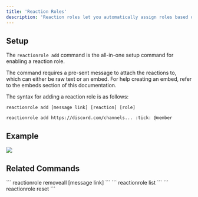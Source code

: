 ```yaml
---
title: 'Reaction Roles'
description: 'Reaction roles let you automatically assign roles based on reactions, useful for verification and custom roles like age or gender.'
---
```

## Setup
The `reactionrole add` command is the all-in-one setup command for enabling a reaction role. 

<Info> The command requires a pre-sent message to attach the reactions to, which can either be raw text or an embed. For help creating an embed, refer to the embeds section of this documentation.</Info> 

The syntax for adding a reaction role is as follows:
```
reactionrole add [message link] [reaction] [role]
```
```
reactionrole add https://discord.com/channels... :tick: @member
```
## Example

<Frame>
  <img src="https://github.com/ju/docs/blob/main/static/rr.png?raw=true" />
</Frame>

## Related Commands

<AccordionGroup>
  <Accordion title="Remove all reaction roles from a message">
    ```
    reactionrole removeall [message link]
    ```

  </Accordion>

  <Accordion title="List all reaction roles">
    ```
    reactionrole list
    ```
  </Accordion>

  <Accordion title="Reset guild reaction role configuration">
    ```
    reactionrole reset
    ```
  </Accordion>
</AccordionGroup>